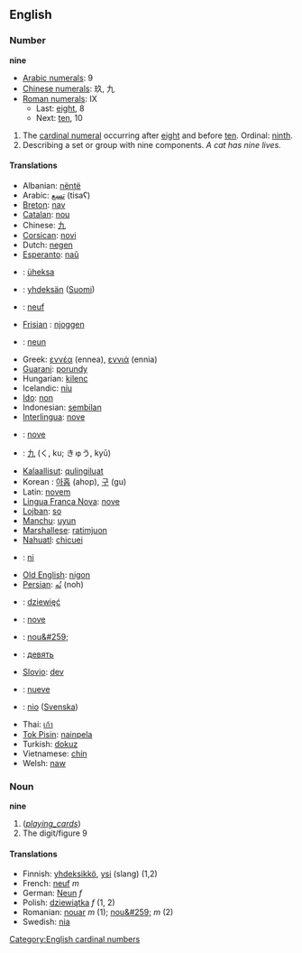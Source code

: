 ==English==
=== Number ===
'''nine'''

*[[w:Arabic Numerals|Arabic numerals]]: 9
*[[w:Chinese numerals|Chinese numerals]]: 玖, 九
*[[w:Roman numerals|Roman numerals]]: IX
**Last: [[eight]], 8
**Next: [[ten]], 10

# The [[cardinal numeral]] occurring after [[eight]] and before [[ten]].  Ordinal: [[ninth]]. 
# Describing a set or group with nine components. ''A cat has nine lives.''

==== Translations ====
*Albanian: [[nëntë]]
*Arabic: [[تسع]] (tisaʕ)
*[[Breton]]: [[nav]]
*[[Catalan]]: [[nou]]
*Chinese: [[九]]
*[[Corsican]]: [[novi]]
*Dutch: [[negen]]
*[[Esperanto]]: [[naŭ]]
*{{et}}: [[üheksa]]
*{{fi}}: [[yhdeksän]] ([[:fi:yhdeksan|Suomi]])
*{{fr}} : [[neuf]]
*[[Frisian]] : [[njoggen]]
*{{de}} : [[neun]]
*Greek: [[εννέα]] (ennea), [[εννιά]] (ennia)
*[[Guarani]]: [[porundy]]
*Hungarian: [[kilenc]]
*Icelandic: [[níu]]
*[[Ido]]: [[non]]
*Indonesian: [[sembilan]]
*[[Interlingua]]: [[nove]]
*{{it}}: [[nove]]
*{{ja}}: [[九]] (く, ku; きゅう, kyū)
*[[Kalaallisut]]: [[qulingiluat]]
*Korean : [[아홉]] (ahop), [[구]] (gu)
*Latin: [[novem]]
*[[Lingua Franca Nova]]: [[nove]]
*[[Lojban]]: [[so]]
*[[Manchu]]: [[uyun]]
*[[Marshallese]]: [[ratimjuon]]
*[[Nahuatl]]: [[chicuei]]
*{{no}}: [[ni]]
*[[Old English]]: [[nigon]]
*[[Persian]]: [[نُه]] (noh)
*{{pl}}: [[dziewięć]]
*{{pt}}: [[nove]]
*{{ro}}: [[nou&#259;]]
*{{ru}}: [[девять]]
*[[Slovio]]: [[dev]]
*{{es}}: [[nueve]]
*{{sv}}: [[nio]] ([[:sv:nio|Svenska]])
*Thai: [[เก้า]]
*[[Tok Pisin]]: [[nainpela]]
*Turkish: [[dokuz]]
*Vietnamese: [[chín]]
*Welsh: [[naw]]

=== Noun ===
'''nine'''

# (<i>[[playing_cards]]</i>)
# The digit/figure 9

==== Translations ====
*Finnish: [[yhdeksikkö]], [[ysi]] (slang) (1,2)
*French: [[neuf]] ''m''
*German: [[Neun]] ''f''
*Polish: [[dziewiątka]] ''f'' (1, 2)
*Romanian: [[nouar]] ''m'' (1); [[nou&#259;]] ''m'' (2)
*Swedish: [[nia]]

[[Category:English cardinal numbers]]